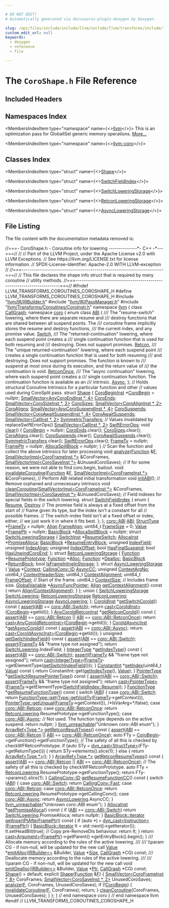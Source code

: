 ```yaml
---

# DO NOT EDIT!
# Automatically generated via docusaurus-plugin-doxygen by Doxygen.

slug: /api/files/include/include/llvm/include/llvm/transforms/include/llvm/transforms/coroutines/coroshape-h
custom_edit_url: null
keywords:
  - doxygen
  - reference
  - file

---
```





# The `CoroShape.h` File Reference

<DoxygenPage pluginConfig={pluginConfig}>



## Included Headers

<IncludesList>
<IncludesListItem
  filePath="llvm/IR/IRBuilder.h"
  permalink="/docs/api/files/include/include/llvm/include/llvm/ir/irbuilder-h"
  isLocal="true" />
<IncludesListItem
  filePath="llvm/IR/PassManager.h"
  permalink="/docs/api/files/include/include/llvm/include/llvm/ir/passmanager-h"
  isLocal="true" />
<IncludesListItem
  filePath="llvm/Transforms/Coroutines/CoroInstr.h"
  permalink="/docs/api/files/include/include/llvm/include/llvm/transforms/include/llvm/transforms/coroutines/coroinstr-h"
  isLocal="true" />
</IncludesList>

## Namespaces Index

<MembersIndex>

<MembersIndexItem
  type="namespace"
  name={<><a href="/docs/api/namespaces/llvm">llvm</a></>}>
This is an optimization pass for GlobalISel generic memory operations. <a href="/docs/api/namespaces/llvm/#details">More...</a>
</MembersIndexItem>

<MembersIndexItem
  type="namespace"
  name={<><a href="/docs/api/namespaces/llvm/coro">llvm::coro</a></>}>
</MembersIndexItem>

</MembersIndex>

## Classes Index

<MembersIndex>

<MembersIndexItem
  type="struct"
  name={<><a href="/docs/api/structs/llvm/coro/shape">Shape</a></>}>
</MembersIndexItem>

<MembersIndexItem
  type="struct"
  name={<><a href="/docs/api/structs/llvm/coro/shape/switchfieldindex">SwitchFieldIndex</a></>}>
</MembersIndexItem>

<MembersIndexItem
  type="struct"
  name={<><a href="/docs/api/structs/llvm/coro/shape/switchloweringstorage">SwitchLoweringStorage</a></>}>
</MembersIndexItem>

<MembersIndexItem
  type="struct"
  name={<><a href="/docs/api/structs/llvm/coro/shape/retconloweringstorage">RetconLoweringStorage</a></>}>
</MembersIndexItem>

<MembersIndexItem
  type="struct"
  name={<><a href="/docs/api/structs/llvm/coro/shape/asyncloweringstorage">AsyncLoweringStorage</a></>}>
</MembersIndexItem>

</MembersIndex>


## File Listing

The file content with the documentation metadata removed is:

<ProgramListing>

<Link id="l00001" /><CodeLine lineNumber="1"><span class="doxyHighlightComment">//===- CoroShape.h - Coroutine info for lowering --------------&#42;- C++ -&#42;---===//</span></CodeLine>
<Link id="l00002" /><CodeLine lineNumber="2"><span class="doxyHighlightComment">//</span></CodeLine>
<Link id="l00003" /><CodeLine lineNumber="3"><span class="doxyHighlightComment">// Part of the LLVM Project, under the Apache License v2.0 with LLVM Exceptions.</span></CodeLine>
<Link id="l00004" /><CodeLine lineNumber="4"><span class="doxyHighlightComment">// See https://llvm.org/LICENSE.txt for license information.</span></CodeLine>
<Link id="l00005" /><CodeLine lineNumber="5"><span class="doxyHighlightComment">// SPDX-License-Identifier: Apache-2.0 WITH LLVM-exception</span></CodeLine>
<Link id="l00006" /><CodeLine lineNumber="6"><span class="doxyHighlightComment">//</span></CodeLine>
<Link id="l00007" /><CodeLine lineNumber="7"><span class="doxyHighlightComment">//===----------------------------------------------------------------------===//</span></CodeLine>
<Link id="l00008" /><CodeLine lineNumber="8"><span class="doxyHighlightComment">// This file declares the shape info struct that is required by many coroutine</span></CodeLine>
<Link id="l00009" /><CodeLine lineNumber="9"><span class="doxyHighlightComment">// utility methods.</span></CodeLine>
<Link id="l00010" /><CodeLine lineNumber="10"><span class="doxyHighlightComment">//===----------------------------------------------------------------------===//</span></CodeLine>
<Link id="l00011" /><CodeLine lineNumber="11"></CodeLine>
<Link id="l00012" /><CodeLine lineNumber="12"><span class="doxyHighlightPreprocessor">#ifndef LLVM&#95;TRANSFORMS&#95;COROUTINES&#95;COROSHAPE&#95;H</span></CodeLine>
<Link id="l00013" /><CodeLine lineNumber="13"><span class="doxyHighlightPreprocessor">#define LLVM&#95;TRANSFORMS&#95;COROUTINES&#95;COROSHAPE&#95;H</span></CodeLine>
<Link id="l00014" /><CodeLine lineNumber="14"></CodeLine>
<Link id="l00015" /><CodeLine lineNumber="15"><span class="doxyHighlightPreprocessor">#include &quot;<a href="/docs/api/files/include/include/llvm/include/llvm/ir/irbuilder-h">llvm/IR/IRBuilder.h</a>&quot;</span></CodeLine>
<Link id="l00016" /><CodeLine lineNumber="16"><span class="doxyHighlightPreprocessor">#include &quot;<a href="/docs/api/files/include/include/llvm/include/llvm/ir/passmanager-h">llvm/IR/PassManager.h</a>&quot;</span></CodeLine>
<Link id="l00017" /><CodeLine lineNumber="17"><span class="doxyHighlightPreprocessor">#include &quot;<a href="/docs/api/files/include/include/llvm/include/llvm/transforms/include/llvm/transforms/coroutines/coroinstr-h">llvm/Transforms/Coroutines/CoroInstr.h</a>&quot;</span></CodeLine>
<Link id="l00018" /><CodeLine lineNumber="18"></CodeLine>
<Link id="l00019" /><CodeLine lineNumber="19"><span class="doxyHighlightKeyword">namespace </span><span class="doxyHighlight"><a href="/docs/api/namespaces/llvm">llvm</a> &#123;</span></CodeLine>
<Link id="l00020" /><CodeLine lineNumber="20"></CodeLine>
<Link id="l00021" /><CodeLine lineNumber="21"><span class="doxyHighlightKeyword">class </span><span class="doxyHighlight"><a href="/docs/api/classes/llvm/callgraph">CallGraph</a>;</span></CodeLine>
<Link id="l00022" /><CodeLine lineNumber="22"></CodeLine>
<Link id="l00023" /><CodeLine lineNumber="23"><span class="doxyHighlightKeyword">namespace </span><span class="doxyHighlight"><a href="/docs/api/namespaces/llvm/coro">coro</a> &#123;</span></CodeLine>
<Link id="l00024" /><CodeLine lineNumber="24"></CodeLine>
<Link id="l00025" /><CodeLine lineNumber="25" lineLink="/docs/api/namespaces/llvm/coro/#a36a5e731a6e92a83c26e5fee63d12380"><span class="doxyHighlightKeyword">enum class</span><span class="doxyHighlight"> <a href="/docs/api/namespaces/llvm/coro/#a36a5e731a6e92a83c26e5fee63d12380">ABI</a> &#123;</span></CodeLine>
<Link id="l00026" /><CodeLine lineNumber="26"><span class="doxyHighlightComment">  /// The &quot;resume-switch&quot; lowering, where there are separate resume and</span></CodeLine>
<Link id="l00027" /><CodeLine lineNumber="27"><span class="doxyHighlightComment">  /// destroy functions that are shared between all suspend points.  The</span></CodeLine>
<Link id="l00028" /><CodeLine lineNumber="28"><span class="doxyHighlightComment">  /// coroutine frame implicitly stores the resume and destroy functions,</span></CodeLine>
<Link id="l00029" /><CodeLine lineNumber="29"><span class="doxyHighlightComment">  /// the current index, and any promise value.</span></CodeLine>
<Link id="l00030" /><CodeLine lineNumber="30" lineLink="/docs/api/namespaces/llvm/coro/#a36a5e731a6e92a83c26e5fee63d12380abbc155fb2b111bf61c4f5ff892915e6b"><span class="doxyHighlight">  <a href="/docs/api/namespaces/llvm/coro/#a36a5e731a6e92a83c26e5fee63d12380abbc155fb2b111bf61c4f5ff892915e6b">Switch</a>,</span></CodeLine>
<Link id="l00031" /><CodeLine lineNumber="31"></CodeLine>
<Link id="l00032" /><CodeLine lineNumber="32"><span class="doxyHighlightComment">  /// The &quot;returned-continuation&quot; lowering, where each suspend point creates a</span></CodeLine>
<Link id="l00033" /><CodeLine lineNumber="33"><span class="doxyHighlightComment">  /// single continuation function that is used for both resuming and</span></CodeLine>
<Link id="l00034" /><CodeLine lineNumber="34"><span class="doxyHighlightComment">  /// destroying.  Does not support promises.</span></CodeLine>
<Link id="l00035" /><CodeLine lineNumber="35" lineLink="/docs/api/namespaces/llvm/coro/#a36a5e731a6e92a83c26e5fee63d12380aad9d7f07127e321d1358b695c8720166"><span class="doxyHighlight">  <a href="/docs/api/namespaces/llvm/coro/#a36a5e731a6e92a83c26e5fee63d12380aad9d7f07127e321d1358b695c8720166">Retcon</a>,</span></CodeLine>
<Link id="l00036" /><CodeLine lineNumber="36"></CodeLine>
<Link id="l00037" /><CodeLine lineNumber="37"><span class="doxyHighlightComment">  /// The &quot;unique returned-continuation&quot; lowering, where each suspend point</span></CodeLine>
<Link id="l00038" /><CodeLine lineNumber="38"><span class="doxyHighlightComment">  /// creates a single continuation function that is used for both resuming</span></CodeLine>
<Link id="l00039" /><CodeLine lineNumber="39"><span class="doxyHighlightComment">  /// and destroying.  Does not support promises.  The function is known to</span></CodeLine>
<Link id="l00040" /><CodeLine lineNumber="40"><span class="doxyHighlightComment">  /// suspend at most once during its execution, and the return value of</span></CodeLine>
<Link id="l00041" /><CodeLine lineNumber="41"><span class="doxyHighlightComment">  /// the continuation is void.</span></CodeLine>
<Link id="l00042" /><CodeLine lineNumber="42" lineLink="/docs/api/namespaces/llvm/coro/#a36a5e731a6e92a83c26e5fee63d12380a6ec6c15fe79ec2274d2c3e79ae4bcc41"><span class="doxyHighlight">  <a href="/docs/api/namespaces/llvm/coro/#a36a5e731a6e92a83c26e5fee63d12380a6ec6c15fe79ec2274d2c3e79ae4bcc41">RetconOnce</a>,</span></CodeLine>
<Link id="l00043" /><CodeLine lineNumber="43"></CodeLine>
<Link id="l00044" /><CodeLine lineNumber="44"><span class="doxyHighlightComment">  /// The &quot;async continuation&quot; lowering, where each suspend point creates a</span></CodeLine>
<Link id="l00045" /><CodeLine lineNumber="45"><span class="doxyHighlightComment">  /// single continuation function. The continuation function is available as an</span></CodeLine>
<Link id="l00046" /><CodeLine lineNumber="46"><span class="doxyHighlightComment">  /// intrinsic.</span></CodeLine>
<Link id="l00047" /><CodeLine lineNumber="47" lineLink="/docs/api/namespaces/llvm/coro/#a36a5e731a6e92a83c26e5fee63d12380a24aa4117da86c41684ad25742832dfa6"><span class="doxyHighlight">  <a href="/docs/api/namespaces/llvm/coro/#a36a5e731a6e92a83c26e5fee63d12380a24aa4117da86c41684ad25742832dfa6">Async</a>,</span></CodeLine>
<Link id="l00048" /><CodeLine lineNumber="48"><span class="doxyHighlight">&#125;;</span></CodeLine>
<Link id="l00049" /><CodeLine lineNumber="49"></CodeLine>
<Link id="l00050" /><CodeLine lineNumber="50"><span class="doxyHighlightComment">// Holds structural Coroutine Intrinsics for a particular function and other</span></CodeLine>
<Link id="l00051" /><CodeLine lineNumber="51"><span class="doxyHighlightComment">// values used during CoroSplit pass.</span></CodeLine>
<Link id="l00052" /><CodeLine lineNumber="52" lineLink="/docs/api/structs/llvm/coro/shape"><span class="doxyHighlightKeyword">struct </span><span class="doxyHighlight"><a href="/docs/api/structs/llvm/coro/shape/#a36882e56b196a358b82accb17fbaf3ee">Shape</a> &#123;</span></CodeLine>
<Link id="l00053" /><CodeLine lineNumber="53" lineLink="/docs/api/structs/llvm/coro/shape/#abfb56acef5d60fefb2edc417f0bfbda0"><span class="doxyHighlight">  <a href="/docs/api/classes/llvm/corobegininst">CoroBeginInst</a> &#42;<a href="/docs/api/structs/llvm/coro/shape/#abfb56acef5d60fefb2edc417f0bfbda0">CoroBegin</a> = </span><span class="doxyHighlightKeyword">nullptr</span><span class="doxyHighlight">;</span></CodeLine>
<Link id="l00054" /><CodeLine lineNumber="54" lineLink="/docs/api/structs/llvm/coro/shape/#adc470e92d3cd5fb8d54d7b9179841463"><span class="doxyHighlight">  <a href="/docs/api/classes/llvm/smallvector">SmallVector&lt;AnyCoroEndInst &#42;, 4&gt;</a> <a href="/docs/api/structs/llvm/coro/shape/#adc470e92d3cd5fb8d54d7b9179841463">CoroEnds</a>;</span></CodeLine>
<Link id="l00055" /><CodeLine lineNumber="55" lineLink="/docs/api/structs/llvm/coro/shape/#a48b7ab2f26b9e2bc67de02229a1cdd1f"><span class="doxyHighlight">  <a href="/docs/api/classes/llvm/smallvector">SmallVector&lt;CoroSizeInst &#42;, 2&gt;</a> <a href="/docs/api/structs/llvm/coro/shape/#a48b7ab2f26b9e2bc67de02229a1cdd1f">CoroSizes</a>;</span></CodeLine>
<Link id="l00056" /><CodeLine lineNumber="56" lineLink="/docs/api/structs/llvm/coro/shape/#ad49b292032d2eebe5e027ab2d4445e6d"><span class="doxyHighlight">  <a href="/docs/api/classes/llvm/smallvector">SmallVector&lt;CoroAlignInst &#42;, 2&gt;</a> <a href="/docs/api/structs/llvm/coro/shape/#ad49b292032d2eebe5e027ab2d4445e6d">CoroAligns</a>;</span></CodeLine>
<Link id="l00057" /><CodeLine lineNumber="57" lineLink="/docs/api/structs/llvm/coro/shape/#a5fd0aa934908c837c6d78097a2fd667b"><span class="doxyHighlight">  <a href="/docs/api/classes/llvm/smallvector">SmallVector&lt;AnyCoroSuspendInst &#42;, 4&gt;</a> <a href="/docs/api/structs/llvm/coro/shape/#a5fd0aa934908c837c6d78097a2fd667b">CoroSuspends</a>;</span></CodeLine>
<Link id="l00058" /><CodeLine lineNumber="58" lineLink="/docs/api/structs/llvm/coro/shape/#a0b14d3f96facecc355aaac306b6279ae"><span class="doxyHighlight">  <a href="/docs/api/classes/llvm/smallvector">SmallVector&lt;CoroAwaitSuspendInst &#42;, 4&gt;</a> <a href="/docs/api/structs/llvm/coro/shape/#a0b14d3f96facecc355aaac306b6279ae">CoroAwaitSuspends</a>;</span></CodeLine>
<Link id="l00059" /><CodeLine lineNumber="59" lineLink="/docs/api/structs/llvm/coro/shape/#a06f9098a6725a57dcb2b25cdc9fd3398"><span class="doxyHighlight">  <a href="/docs/api/classes/llvm/smallvector">SmallVector&lt;CallInst &#42;, 2&gt;</a> <a href="/docs/api/structs/llvm/coro/shape/#a06f9098a6725a57dcb2b25cdc9fd3398">SymmetricTransfers</a>;</span></CodeLine>
<Link id="l00060" /><CodeLine lineNumber="60"></CodeLine>
<Link id="l00061" /><CodeLine lineNumber="61"><span class="doxyHighlight">  </span><span class="doxyHighlightComment">// Values invalidated by replaceSwiftErrorOps()</span></CodeLine>
<Link id="l00062" /><CodeLine lineNumber="62" lineLink="/docs/api/structs/llvm/coro/shape/#ae290085a52a8df4810b4e7f48dbe1ac5"><span class="doxyHighlight">  <a href="/docs/api/classes/llvm/smallvector">SmallVector&lt;CallInst &#42;, 2&gt;</a> <a href="/docs/api/structs/llvm/coro/shape/#ae290085a52a8df4810b4e7f48dbe1ac5">SwiftErrorOps</a>;</span></CodeLine>
<Link id="l00063" /><CodeLine lineNumber="63"></CodeLine>
<Link id="l00064" /><CodeLine lineNumber="64" lineLink="/docs/api/structs/llvm/coro/shape/#ab4ca8a1156a9b26ecee8c95d328d5739"><span class="doxyHighlight">  </span><span class="doxyHighlightKeywordType">void</span><span class="doxyHighlight"> <a href="/docs/api/structs/llvm/coro/shape/#ab4ca8a1156a9b26ecee8c95d328d5739">clear</a>() &#123;</span></CodeLine>
<Link id="l00065" /><CodeLine lineNumber="65"><span class="doxyHighlight">    <a href="/docs/api/structs/llvm/coro/shape/#abfb56acef5d60fefb2edc417f0bfbda0">CoroBegin</a> = </span><span class="doxyHighlightKeyword">nullptr</span><span class="doxyHighlight">;</span></CodeLine>
<Link id="l00066" /><CodeLine lineNumber="66"><span class="doxyHighlight">    <a href="/docs/api/structs/llvm/coro/shape/#adc470e92d3cd5fb8d54d7b9179841463">CoroEnds</a>.clear();</span></CodeLine>
<Link id="l00067" /><CodeLine lineNumber="67"><span class="doxyHighlight">    <a href="/docs/api/structs/llvm/coro/shape/#a48b7ab2f26b9e2bc67de02229a1cdd1f">CoroSizes</a>.clear();</span></CodeLine>
<Link id="l00068" /><CodeLine lineNumber="68"><span class="doxyHighlight">    <a href="/docs/api/structs/llvm/coro/shape/#ad49b292032d2eebe5e027ab2d4445e6d">CoroAligns</a>.clear();</span></CodeLine>
<Link id="l00069" /><CodeLine lineNumber="69"><span class="doxyHighlight">    <a href="/docs/api/structs/llvm/coro/shape/#a5fd0aa934908c837c6d78097a2fd667b">CoroSuspends</a>.clear();</span></CodeLine>
<Link id="l00070" /><CodeLine lineNumber="70"><span class="doxyHighlight">    <a href="/docs/api/structs/llvm/coro/shape/#a0b14d3f96facecc355aaac306b6279ae">CoroAwaitSuspends</a>.clear();</span></CodeLine>
<Link id="l00071" /><CodeLine lineNumber="71"><span class="doxyHighlight">    <a href="/docs/api/structs/llvm/coro/shape/#a06f9098a6725a57dcb2b25cdc9fd3398">SymmetricTransfers</a>.clear();</span></CodeLine>
<Link id="l00072" /><CodeLine lineNumber="72"></CodeLine>
<Link id="l00073" /><CodeLine lineNumber="73"><span class="doxyHighlight">    <a href="/docs/api/structs/llvm/coro/shape/#ae290085a52a8df4810b4e7f48dbe1ac5">SwiftErrorOps</a>.clear();</span></CodeLine>
<Link id="l00074" /><CodeLine lineNumber="74"></CodeLine>
<Link id="l00075" /><CodeLine lineNumber="75"><span class="doxyHighlight">    <a href="/docs/api/structs/llvm/coro/shape/#a24c5fed9b14aed8a3b4f3828472fbab5">FrameTy</a> = </span><span class="doxyHighlightKeyword">nullptr</span><span class="doxyHighlight">;</span></CodeLine>
<Link id="l00076" /><CodeLine lineNumber="76"><span class="doxyHighlight">    <a href="/docs/api/structs/llvm/coro/shape/#a5eac2988672b484645dcbcd706430967">FramePtr</a> = </span><span class="doxyHighlightKeyword">nullptr</span><span class="doxyHighlight">;</span></CodeLine>
<Link id="l00077" /><CodeLine lineNumber="77"><span class="doxyHighlight">    <a href="/docs/api/structs/llvm/coro/shape/#ae3a9a76ce45cff6c0385091993bccdcc">AllocaSpillBlock</a> = </span><span class="doxyHighlightKeyword">nullptr</span><span class="doxyHighlight">;</span></CodeLine>
<Link id="l00078" /><CodeLine lineNumber="78"><span class="doxyHighlight">  &#125;</span></CodeLine>
<Link id="l00079" /><CodeLine lineNumber="79"></CodeLine>
<Link id="l00080" /><CodeLine lineNumber="80"><span class="doxyHighlight">  </span><span class="doxyHighlightComment">// Scan the function and collect the above intrinsics for later processing</span></CodeLine>
<Link id="l00081" /><CodeLine lineNumber="81"><span class="doxyHighlight">  </span><span class="doxyHighlightKeywordType">void</span><span class="doxyHighlight"> <a href="/docs/api/structs/llvm/coro/shape/#afe664f8e39ffc3ae37c49342e39d7423">analyze</a>(<a href="/docs/api/classes/llvm/function">Function</a> &amp;<a href="/docs/api/files/lib/lib/support/md5-cpp/#a96d73bbd7af15cb1fc38c3f4a3bd82e9">F</a>, <a href="/docs/api/classes/llvm/smallvectorimpl">SmallVectorImpl&lt;CoroFrameInst &#42;&gt;</a> &amp;CoroFrames,</span></CodeLine>
<Link id="l00082" /><CodeLine lineNumber="82"><span class="doxyHighlight">               <a href="/docs/api/classes/llvm/smallvectorimpl">SmallVectorImpl&lt;CoroSaveInst &#42;&gt;</a> &amp;UnusedCoroSaves);</span></CodeLine>
<Link id="l00083" /><CodeLine lineNumber="83"><span class="doxyHighlight">  </span><span class="doxyHighlightComment">// If for some reason, we were not able to find coro.begin, bailout.</span></CodeLine>
<Link id="l00084" /><CodeLine lineNumber="84"><span class="doxyHighlight">  </span><span class="doxyHighlightKeywordType">void</span><span class="doxyHighlight"> <a href="/docs/api/structs/llvm/coro/shape/#ae365293b0e4b5cb45b3af280d14b26f1">invalidateCoroutine</a>(<a href="/docs/api/classes/llvm/function">Function</a> &amp;<a href="/docs/api/files/lib/lib/support/md5-cpp/#a96d73bbd7af15cb1fc38c3f4a3bd82e9">F</a>,</span></CodeLine>
<Link id="l00085" /><CodeLine lineNumber="85"><span class="doxyHighlight">                           <a href="/docs/api/classes/llvm/smallvectorimpl">SmallVectorImpl&lt;CoroFrameInst &#42;&gt;</a> &amp;CoroFrames);</span></CodeLine>
<Link id="l00086" /><CodeLine lineNumber="86"><span class="doxyHighlight">  </span><span class="doxyHighlightComment">// Perform ABI related initial transformation</span></CodeLine>
<Link id="l00087" /><CodeLine lineNumber="87" lineLink="/docs/api/structs/llvm/coro/shape/#ae9da150551f59d19a75ade67b39cb1d8"><span class="doxyHighlight">  </span><span class="doxyHighlightKeywordType">void</span><span class="doxyHighlight"> <a href="/docs/api/structs/llvm/coro/shape/#ae9da150551f59d19a75ade67b39cb1d8">initABI</a>();</span></CodeLine>
<Link id="l00088" /><CodeLine lineNumber="88"><span class="doxyHighlight">  </span><span class="doxyHighlightComment">// Remove orphaned and unnecessary intrinsics</span></CodeLine>
<Link id="l00089" /><CodeLine lineNumber="89"><span class="doxyHighlight">  </span><span class="doxyHighlightKeywordType">void</span><span class="doxyHighlight"> <a href="/docs/api/structs/llvm/coro/shape/#a917fb3f24e47a8df6464b9d288310332">cleanCoroutine</a>(<a href="/docs/api/classes/llvm/smallvectorimpl">SmallVectorImpl&lt;CoroFrameInst &#42;&gt;</a> &amp;CoroFrames,</span></CodeLine>
<Link id="l00090" /><CodeLine lineNumber="90"><span class="doxyHighlight">                      <a href="/docs/api/classes/llvm/smallvectorimpl">SmallVectorImpl&lt;CoroSaveInst &#42;&gt;</a> &amp;UnusedCoroSaves);</span></CodeLine>
<Link id="l00091" /><CodeLine lineNumber="91"></CodeLine>
<Link id="l00092" /><CodeLine lineNumber="92"><span class="doxyHighlight">  </span><span class="doxyHighlightComment">// Field indexes for special fields in the switch lowering.</span></CodeLine>
<Link id="l00093" /><CodeLine lineNumber="93" lineLink="/docs/api/structs/llvm/coro/shape/switchfieldindex"><span class="doxyHighlight">  </span><span class="doxyHighlightKeyword">struct </span><span class="doxyHighlight"><a href="/docs/api/structs/llvm/coro/shape/switchfieldindex">SwitchFieldIndex</a> &#123;</span></CodeLine>
<Link id="l00094" /><CodeLine lineNumber="94"><span class="doxyHighlight">    </span><span class="doxyHighlightKeyword">enum</span><span class="doxyHighlight"> &#123;</span></CodeLine>
<Link id="l00095" /><CodeLine lineNumber="95" lineLink="/docs/api/structs/llvm/coro/shape/switchfieldindex/#aef925686aca6c6970964fea2c25bf242a012dd1dc85c718e8159980fa4273d9e6"><span class="doxyHighlight">      <a href="/docs/api/structs/llvm/coro/shape/switchfieldindex/#aef925686aca6c6970964fea2c25bf242a012dd1dc85c718e8159980fa4273d9e6">Resume</a>,</span></CodeLine>
<Link id="l00096" /><CodeLine lineNumber="96" lineLink="/docs/api/structs/llvm/coro/shape/switchfieldindex/#aef925686aca6c6970964fea2c25bf242a0416e9f2fbff942bd66bfa6d7e759d47"><span class="doxyHighlight">      <a href="/docs/api/structs/llvm/coro/shape/switchfieldindex/#aef925686aca6c6970964fea2c25bf242a0416e9f2fbff942bd66bfa6d7e759d47">Destroy</a></span></CodeLine>
<Link id="l00097" /><CodeLine lineNumber="97"></CodeLine>
<Link id="l00098" /><CodeLine lineNumber="98"><span class="doxyHighlight">      </span><span class="doxyHighlightComment">// The promise field is always at a fixed offset from the start of</span></CodeLine>
<Link id="l00099" /><CodeLine lineNumber="99"><span class="doxyHighlight">      </span><span class="doxyHighlightComment">// frame given its type, but the index isn&#39;t a constant for all</span></CodeLine>
<Link id="l00100" /><CodeLine lineNumber="100"><span class="doxyHighlight">      </span><span class="doxyHighlightComment">// possible frames.</span></CodeLine>
<Link id="l00101" /><CodeLine lineNumber="101"></CodeLine>
<Link id="l00102" /><CodeLine lineNumber="102"><span class="doxyHighlight">      </span><span class="doxyHighlightComment">// The switch-index field isn&#39;t at a fixed offset or index, either;</span></CodeLine>
<Link id="l00103" /><CodeLine lineNumber="103"><span class="doxyHighlight">      </span><span class="doxyHighlightComment">// we just work it in where it fits best.</span></CodeLine>
<Link id="l00104" /><CodeLine lineNumber="104"><span class="doxyHighlight">    &#125;;</span></CodeLine>
<Link id="l00105" /><CodeLine lineNumber="105"><span class="doxyHighlight">  &#125;;</span></CodeLine>
<Link id="l00106" /><CodeLine lineNumber="106"></CodeLine>
<Link id="l00107" /><CodeLine lineNumber="107" lineLink="/docs/api/structs/llvm/coro/shape/#a4e554c60419835fc3c74b91b28ca31c8"><span class="doxyHighlight">  <a href="/docs/api/namespaces/llvm/coro/#a36a5e731a6e92a83c26e5fee63d12380">coro::ABI</a> <a href="/docs/api/structs/llvm/coro/shape/#a4e554c60419835fc3c74b91b28ca31c8">ABI</a>;</span></CodeLine>
<Link id="l00108" /><CodeLine lineNumber="108"></CodeLine>
<Link id="l00109" /><CodeLine lineNumber="109" lineLink="/docs/api/structs/llvm/coro/shape/#a24c5fed9b14aed8a3b4f3828472fbab5"><span class="doxyHighlight">  <a href="/docs/api/classes/llvm/structtype">StructType</a> &#42;<a href="/docs/api/structs/llvm/coro/shape/#a24c5fed9b14aed8a3b4f3828472fbab5">FrameTy</a> = </span><span class="doxyHighlightKeyword">nullptr</span><span class="doxyHighlight">;</span></CodeLine>
<Link id="l00110" /><CodeLine lineNumber="110" lineLink="/docs/api/structs/llvm/coro/shape/#a0a1a8e48ba1e5d845e979d5da8de597d"><span class="doxyHighlight">  <a href="/docs/api/structs/llvm/align">Align</a> <a href="/docs/api/structs/llvm/coro/shape/#a0a1a8e48ba1e5d845e979d5da8de597d">FrameAlign</a>;</span></CodeLine>
<Link id="l00111" /><CodeLine lineNumber="111" lineLink="/docs/api/structs/llvm/coro/shape/#a742806b2e667a87817ae171e1ec59826"><span class="doxyHighlight">  uint64&#95;t <a href="/docs/api/structs/llvm/coro/shape/#a742806b2e667a87817ae171e1ec59826">FrameSize</a> = 0;</span></CodeLine>
<Link id="l00112" /><CodeLine lineNumber="112" lineLink="/docs/api/structs/llvm/coro/shape/#a5eac2988672b484645dcbcd706430967"><span class="doxyHighlight">  <a href="/docs/api/classes/llvm/value">Value</a> &#42;<a href="/docs/api/structs/llvm/coro/shape/#a5eac2988672b484645dcbcd706430967">FramePtr</a> = </span><span class="doxyHighlightKeyword">nullptr</span><span class="doxyHighlight">;</span></CodeLine>
<Link id="l00113" /><CodeLine lineNumber="113" lineLink="/docs/api/structs/llvm/coro/shape/#ae3a9a76ce45cff6c0385091993bccdcc"><span class="doxyHighlight">  <a href="/docs/api/classes/llvm/basicblock">BasicBlock</a> &#42;<a href="/docs/api/structs/llvm/coro/shape/#ae3a9a76ce45cff6c0385091993bccdcc">AllocaSpillBlock</a> = </span><span class="doxyHighlightKeyword">nullptr</span><span class="doxyHighlight">;</span></CodeLine>
<Link id="l00114" /><CodeLine lineNumber="114"></CodeLine>
<Link id="l00115" /><CodeLine lineNumber="115" lineLink="/docs/api/structs/llvm/coro/shape/switchloweringstorage"><span class="doxyHighlight">  </span><span class="doxyHighlightKeyword">struct </span><span class="doxyHighlight"><a href="/docs/api/structs/llvm/coro/shape/switchloweringstorage">SwitchLoweringStorage</a> &#123;</span></CodeLine>
<Link id="l00116" /><CodeLine lineNumber="116" lineLink="/docs/api/structs/llvm/coro/shape/switchloweringstorage/#ab9ff52a8227ec3fe5547af29ed59622f"><span class="doxyHighlight">    <a href="/docs/api/classes/llvm/switchinst">SwitchInst</a> &#42;<a href="/docs/api/structs/llvm/coro/shape/switchloweringstorage/#ab9ff52a8227ec3fe5547af29ed59622f">ResumeSwitch</a>;</span></CodeLine>
<Link id="l00117" /><CodeLine lineNumber="117" lineLink="/docs/api/structs/llvm/coro/shape/switchloweringstorage/#a6af0b7b0e5d0e8f4b8b4f4199a885204"><span class="doxyHighlight">    <a href="/docs/api/classes/llvm/allocainst">AllocaInst</a> &#42;<a href="/docs/api/structs/llvm/coro/shape/switchloweringstorage/#a6af0b7b0e5d0e8f4b8b4f4199a885204">PromiseAlloca</a>;</span></CodeLine>
<Link id="l00118" /><CodeLine lineNumber="118" lineLink="/docs/api/structs/llvm/coro/shape/switchloweringstorage/#ae5f82081e3f2b39a7e795491bb5d7a6e"><span class="doxyHighlight">    <a href="/docs/api/classes/llvm/basicblock">BasicBlock</a> &#42;<a href="/docs/api/structs/llvm/coro/shape/switchloweringstorage/#ae5f82081e3f2b39a7e795491bb5d7a6e">ResumeEntryBlock</a>;</span></CodeLine>
<Link id="l00119" /><CodeLine lineNumber="119" lineLink="/docs/api/structs/llvm/coro/shape/switchloweringstorage/#a1640d3af02b4a49eaa3422920056bb6d"><span class="doxyHighlight">    </span><span class="doxyHighlightKeywordType">unsigned</span><span class="doxyHighlight"> <a href="/docs/api/structs/llvm/coro/shape/switchloweringstorage/#a1640d3af02b4a49eaa3422920056bb6d">IndexField</a>;</span></CodeLine>
<Link id="l00120" /><CodeLine lineNumber="120" lineLink="/docs/api/structs/llvm/coro/shape/switchloweringstorage/#a9d132e5f83821984ce6d37cb38a99c24"><span class="doxyHighlight">    </span><span class="doxyHighlightKeywordType">unsigned</span><span class="doxyHighlight"> <a href="/docs/api/structs/llvm/coro/shape/switchloweringstorage/#a9d132e5f83821984ce6d37cb38a99c24">IndexAlign</a>;</span></CodeLine>
<Link id="l00121" /><CodeLine lineNumber="121" lineLink="/docs/api/structs/llvm/coro/shape/switchloweringstorage/#a1d3459ac1d0c3c498b3a522fbdcb0e7b"><span class="doxyHighlight">    </span><span class="doxyHighlightKeywordType">unsigned</span><span class="doxyHighlight"> <a href="/docs/api/structs/llvm/coro/shape/switchloweringstorage/#a1d3459ac1d0c3c498b3a522fbdcb0e7b">IndexOffset</a>;</span></CodeLine>
<Link id="l00122" /><CodeLine lineNumber="122" lineLink="/docs/api/structs/llvm/coro/shape/switchloweringstorage/#a443e8b3df70f81937afd7c6bf52f9f84"><span class="doxyHighlight">    </span><span class="doxyHighlightKeywordType">bool</span><span class="doxyHighlight"> <a href="/docs/api/structs/llvm/coro/shape/switchloweringstorage/#a443e8b3df70f81937afd7c6bf52f9f84">HasFinalSuspend</a>;</span></CodeLine>
<Link id="l00123" /><CodeLine lineNumber="123" lineLink="/docs/api/structs/llvm/coro/shape/switchloweringstorage/#a4eae23cbbb20b1a985a27727e3901ee6"><span class="doxyHighlight">    </span><span class="doxyHighlightKeywordType">bool</span><span class="doxyHighlight"> <a href="/docs/api/structs/llvm/coro/shape/switchloweringstorage/#a4eae23cbbb20b1a985a27727e3901ee6">HasUnwindCoroEnd</a>;</span></CodeLine>
<Link id="l00124" /><CodeLine lineNumber="124"><span class="doxyHighlight">  &#125;;</span></CodeLine>
<Link id="l00125" /><CodeLine lineNumber="125"></CodeLine>
<Link id="l00126" /><CodeLine lineNumber="126" lineLink="/docs/api/structs/llvm/coro/shape/retconloweringstorage"><span class="doxyHighlight">  </span><span class="doxyHighlightKeyword">struct </span><span class="doxyHighlight"><a href="/docs/api/structs/llvm/coro/shape/retconloweringstorage">RetconLoweringStorage</a> &#123;</span></CodeLine>
<Link id="l00127" /><CodeLine lineNumber="127" lineLink="/docs/api/structs/llvm/coro/shape/retconloweringstorage/#ad216a4effb4c2371f7d42c8a6364b4d8"><span class="doxyHighlight">    <a href="/docs/api/classes/llvm/function">Function</a> &#42;<a href="/docs/api/structs/llvm/coro/shape/retconloweringstorage/#ad216a4effb4c2371f7d42c8a6364b4d8">ResumePrototype</a>;</span></CodeLine>
<Link id="l00128" /><CodeLine lineNumber="128" lineLink="/docs/api/structs/llvm/coro/shape/retconloweringstorage/#a50a6ecc2608b10de52a72d3f49cfd0bb"><span class="doxyHighlight">    <a href="/docs/api/classes/llvm/function">Function</a> &#42;<a href="/docs/api/structs/llvm/coro/shape/retconloweringstorage/#a50a6ecc2608b10de52a72d3f49cfd0bb">Alloc</a>;</span></CodeLine>
<Link id="l00129" /><CodeLine lineNumber="129" lineLink="/docs/api/structs/llvm/coro/shape/retconloweringstorage/#a845748859b690277bc51b1cfc337d6fb"><span class="doxyHighlight">    <a href="/docs/api/classes/llvm/function">Function</a> &#42;<a href="/docs/api/structs/llvm/coro/shape/retconloweringstorage/#a845748859b690277bc51b1cfc337d6fb">Dealloc</a>;</span></CodeLine>
<Link id="l00130" /><CodeLine lineNumber="130" lineLink="/docs/api/structs/llvm/coro/shape/retconloweringstorage/#a872685aee4d3b7567d0538ccaa326228"><span class="doxyHighlight">    <a href="/docs/api/classes/llvm/basicblock">BasicBlock</a> &#42;<a href="/docs/api/structs/llvm/coro/shape/retconloweringstorage/#a872685aee4d3b7567d0538ccaa326228">ReturnBlock</a>;</span></CodeLine>
<Link id="l00131" /><CodeLine lineNumber="131" lineLink="/docs/api/structs/llvm/coro/shape/retconloweringstorage/#a4df922b446b5bfca3248510df728539b"><span class="doxyHighlight">    </span><span class="doxyHighlightKeywordType">bool</span><span class="doxyHighlight"> <a href="/docs/api/structs/llvm/coro/shape/retconloweringstorage/#a4df922b446b5bfca3248510df728539b">IsFrameInlineInStorage</a>;</span></CodeLine>
<Link id="l00132" /><CodeLine lineNumber="132"><span class="doxyHighlight">  &#125;;</span></CodeLine>
<Link id="l00133" /><CodeLine lineNumber="133"></CodeLine>
<Link id="l00134" /><CodeLine lineNumber="134" lineLink="/docs/api/structs/llvm/coro/shape/asyncloweringstorage"><span class="doxyHighlight">  </span><span class="doxyHighlightKeyword">struct </span><span class="doxyHighlight"><a href="/docs/api/structs/llvm/coro/shape/asyncloweringstorage">AsyncLoweringStorage</a> &#123;</span></CodeLine>
<Link id="l00135" /><CodeLine lineNumber="135" lineLink="/docs/api/structs/llvm/coro/shape/asyncloweringstorage/#a858fd94def177fb6e55a82151621cce2"><span class="doxyHighlight">    <a href="/docs/api/classes/llvm/value">Value</a> &#42;<a href="/docs/api/structs/llvm/coro/shape/asyncloweringstorage/#a858fd94def177fb6e55a82151621cce2">Context</a>;</span></CodeLine>
<Link id="l00136" /><CodeLine lineNumber="136" lineLink="/docs/api/structs/llvm/coro/shape/asyncloweringstorage/#a53958a494736355311996cd2c3dfa1e9"><span class="doxyHighlight">    <a href="/docs/api/namespaces/llvm/callingconv/#abdf8cf606905c10634e831390981b0ed">CallingConv::ID</a> <a href="/docs/api/structs/llvm/coro/shape/asyncloweringstorage/#a53958a494736355311996cd2c3dfa1e9">AsyncCC</a>;</span></CodeLine>
<Link id="l00137" /><CodeLine lineNumber="137" lineLink="/docs/api/structs/llvm/coro/shape/asyncloweringstorage/#a43e94a1aa552ec71e053e38b32dfb98a"><span class="doxyHighlight">    </span><span class="doxyHighlightKeywordType">unsigned</span><span class="doxyHighlight"> <a href="/docs/api/structs/llvm/coro/shape/asyncloweringstorage/#a43e94a1aa552ec71e053e38b32dfb98a">ContextArgNo</a>;</span></CodeLine>
<Link id="l00138" /><CodeLine lineNumber="138" lineLink="/docs/api/structs/llvm/coro/shape/asyncloweringstorage/#a3bf2569bd6f6975476d99b67f036a0e7"><span class="doxyHighlight">    uint64&#95;t <a href="/docs/api/structs/llvm/coro/shape/asyncloweringstorage/#a3bf2569bd6f6975476d99b67f036a0e7">ContextHeaderSize</a>;</span></CodeLine>
<Link id="l00139" /><CodeLine lineNumber="139" lineLink="/docs/api/structs/llvm/coro/shape/asyncloweringstorage/#a5a9411d5804f6c9c9e93b81451d0deb2"><span class="doxyHighlight">    uint64&#95;t <a href="/docs/api/structs/llvm/coro/shape/asyncloweringstorage/#a5a9411d5804f6c9c9e93b81451d0deb2">ContextAlignment</a>;</span></CodeLine>
<Link id="l00140" /><CodeLine lineNumber="140" lineLink="/docs/api/structs/llvm/coro/shape/asyncloweringstorage/#a257b93881a8ca56ed33f4326672b738d"><span class="doxyHighlight">    uint64&#95;t <a href="/docs/api/structs/llvm/coro/shape/asyncloweringstorage/#a257b93881a8ca56ed33f4326672b738d">FrameOffset</a>; </span><span class="doxyHighlightComment">// Start of the frame.</span></CodeLine>
<Link id="l00141" /><CodeLine lineNumber="141" lineLink="/docs/api/structs/llvm/coro/shape/asyncloweringstorage/#a6b353e50aa2fb0fadf3c46ad81a28e00"><span class="doxyHighlight">    uint64&#95;t <a href="/docs/api/structs/llvm/coro/shape/asyncloweringstorage/#a6b353e50aa2fb0fadf3c46ad81a28e00">ContextSize</a>; </span><span class="doxyHighlightComment">// Includes frame size.</span></CodeLine>
<Link id="l00142" /><CodeLine lineNumber="142" lineLink="/docs/api/structs/llvm/coro/shape/asyncloweringstorage/#a025046ebc1affc226aa470223f73794c"><span class="doxyHighlight">    <a href="/docs/api/classes/llvm/globalvariable">GlobalVariable</a> &#42;<a href="/docs/api/structs/llvm/coro/shape/asyncloweringstorage/#a025046ebc1affc226aa470223f73794c">AsyncFuncPointer</a>;</span></CodeLine>
<Link id="l00143" /><CodeLine lineNumber="143"></CodeLine>
<Link id="l00144" /><CodeLine lineNumber="144" lineLink="/docs/api/structs/llvm/coro/shape/asyncloweringstorage/#a12d93f5ae63381caf2a4ef0fdba3a668"><span class="doxyHighlight">    <a href="/docs/api/structs/llvm/align">Align</a> <a href="/docs/api/structs/llvm/coro/shape/asyncloweringstorage/#a12d93f5ae63381caf2a4ef0fdba3a668">getContextAlignment</a>()</span><span class="doxyHighlightKeyword"> const </span><span class="doxyHighlight">&#123; </span><span class="doxyHighlightKeywordFlow">return</span><span class="doxyHighlight"> <a href="/docs/api/structs/llvm/align">Align</a>(<a href="/docs/api/structs/llvm/coro/shape/asyncloweringstorage/#a5a9411d5804f6c9c9e93b81451d0deb2">ContextAlignment</a>); &#125;</span></CodeLine>
<Link id="l00145" /><CodeLine lineNumber="145"><span class="doxyHighlight">  &#125;;</span></CodeLine>
<Link id="l00146" /><CodeLine lineNumber="146"></CodeLine>
<Link id="l00147" /><CodeLine lineNumber="147"><span class="doxyHighlight">  </span><span class="doxyHighlightKeyword">union </span><span class="doxyHighlight">&#123;</span></CodeLine>
<Link id="l00148" /><CodeLine lineNumber="148" lineLink="/docs/api/structs/llvm/coro/shape/#abe8f7906a8618f90e2a75109a778054a"><span class="doxyHighlight">    <a href="/docs/api/structs/llvm/coro/shape/switchloweringstorage">SwitchLoweringStorage</a> <a href="/docs/api/structs/llvm/coro/shape/#abe8f7906a8618f90e2a75109a778054a">SwitchLowering</a>;</span></CodeLine>
<Link id="l00149" /><CodeLine lineNumber="149" lineLink="/docs/api/structs/llvm/coro/shape/#ace1508259ecd37ceaafb9162d3768fff"><span class="doxyHighlight">    <a href="/docs/api/structs/llvm/coro/shape/retconloweringstorage">RetconLoweringStorage</a> <a href="/docs/api/structs/llvm/coro/shape/#ace1508259ecd37ceaafb9162d3768fff">RetconLowering</a>;</span></CodeLine>
<Link id="l00150" /><CodeLine lineNumber="150" lineLink="/docs/api/structs/llvm/coro/shape/#a0cca043bc17f6f673acb6324db527dae"><span class="doxyHighlight">    <a href="/docs/api/structs/llvm/coro/shape/asyncloweringstorage">AsyncLoweringStorage</a> <a href="/docs/api/structs/llvm/coro/shape/#a0cca043bc17f6f673acb6324db527dae">AsyncLowering</a>;</span></CodeLine>
<Link id="l00151" /><CodeLine lineNumber="151"><span class="doxyHighlight">  &#125;;</span></CodeLine>
<Link id="l00152" /><CodeLine lineNumber="152"></CodeLine>
<Link id="l00153" /><CodeLine lineNumber="153" lineLink="/docs/api/structs/llvm/coro/shape/#a3660324b8035c8b52afd23e54623ddf8"><span class="doxyHighlight">  <a href="/docs/api/classes/llvm/coroidinst">CoroIdInst</a> &#42;<a href="/docs/api/structs/llvm/coro/shape/#a3660324b8035c8b52afd23e54623ddf8">getSwitchCoroId</a>()</span><span class="doxyHighlightKeyword"> const </span><span class="doxyHighlight">&#123;</span></CodeLine>
<Link id="l00154" /><CodeLine lineNumber="154"><span class="doxyHighlight">    <a href="/docs/api/files/lib/lib/target/lib/target/amdgpu/silowercontrolflow-cpp/#a4868c5d81c5ccc98c47aeab6244346a0">assert</a>(<a href="/docs/api/structs/llvm/coro/shape/#a4e554c60419835fc3c74b91b28ca31c8">ABI</a> == <a href="/docs/api/namespaces/llvm/coro/#a36a5e731a6e92a83c26e5fee63d12380abbc155fb2b111bf61c4f5ff892915e6b">coro::ABI::Switch</a>);</span></CodeLine>
<Link id="l00155" /><CodeLine lineNumber="155"><span class="doxyHighlight">    </span><span class="doxyHighlightKeywordFlow">return</span><span class="doxyHighlight"> <a href="/docs/api/namespaces/llvm/#ac4fc845f5ed92de63cd4474f128f5fc5">cast&lt;CoroIdInst&gt;</a>(<a href="/docs/api/structs/llvm/coro/shape/#abfb56acef5d60fefb2edc417f0bfbda0">CoroBegin</a>-&gt;getId());</span></CodeLine>
<Link id="l00156" /><CodeLine lineNumber="156"><span class="doxyHighlight">  &#125;</span></CodeLine>
<Link id="l00157" /><CodeLine lineNumber="157"></CodeLine>
<Link id="l00158" /><CodeLine lineNumber="158" lineLink="/docs/api/structs/llvm/coro/shape/#a2acb69a078f9bb3184aa59c6d4966861"><span class="doxyHighlight">  <a href="/docs/api/classes/llvm/anycoroidretconinst">AnyCoroIdRetconInst</a> &#42;<a href="/docs/api/structs/llvm/coro/shape/#a2acb69a078f9bb3184aa59c6d4966861">getRetconCoroId</a>()</span><span class="doxyHighlightKeyword"> const </span><span class="doxyHighlight">&#123;</span></CodeLine>
<Link id="l00159" /><CodeLine lineNumber="159"><span class="doxyHighlight">    <a href="/docs/api/files/lib/lib/target/lib/target/amdgpu/silowercontrolflow-cpp/#a4868c5d81c5ccc98c47aeab6244346a0">assert</a>(<a href="/docs/api/structs/llvm/coro/shape/#a4e554c60419835fc3c74b91b28ca31c8">ABI</a> == <a href="/docs/api/namespaces/llvm/coro/#a36a5e731a6e92a83c26e5fee63d12380aad9d7f07127e321d1358b695c8720166">coro::ABI::Retcon</a> || <a href="/docs/api/structs/llvm/coro/shape/#a4e554c60419835fc3c74b91b28ca31c8">ABI</a> == <a href="/docs/api/namespaces/llvm/coro/#a36a5e731a6e92a83c26e5fee63d12380a6ec6c15fe79ec2274d2c3e79ae4bcc41">coro::ABI::RetconOnce</a>);</span></CodeLine>
<Link id="l00160" /><CodeLine lineNumber="160"><span class="doxyHighlight">    </span><span class="doxyHighlightKeywordFlow">return</span><span class="doxyHighlight"> <a href="/docs/api/namespaces/llvm/#ac4fc845f5ed92de63cd4474f128f5fc5">cast&lt;AnyCoroIdRetconInst&gt;</a>(<a href="/docs/api/structs/llvm/coro/shape/#abfb56acef5d60fefb2edc417f0bfbda0">CoroBegin</a>-&gt;getId());</span></CodeLine>
<Link id="l00161" /><CodeLine lineNumber="161"><span class="doxyHighlight">  &#125;</span></CodeLine>
<Link id="l00162" /><CodeLine lineNumber="162"></CodeLine>
<Link id="l00163" /><CodeLine lineNumber="163" lineLink="/docs/api/structs/llvm/coro/shape/#ad7ceee8402cf34043300744bd266d69b"><span class="doxyHighlight">  <a href="/docs/api/classes/llvm/coroidasyncinst">CoroIdAsyncInst</a> &#42;<a href="/docs/api/structs/llvm/coro/shape/#ad7ceee8402cf34043300744bd266d69b">getAsyncCoroId</a>()</span><span class="doxyHighlightKeyword"> const </span><span class="doxyHighlight">&#123;</span></CodeLine>
<Link id="l00164" /><CodeLine lineNumber="164"><span class="doxyHighlight">    <a href="/docs/api/files/lib/lib/target/lib/target/amdgpu/silowercontrolflow-cpp/#a4868c5d81c5ccc98c47aeab6244346a0">assert</a>(<a href="/docs/api/structs/llvm/coro/shape/#a4e554c60419835fc3c74b91b28ca31c8">ABI</a> == <a href="/docs/api/namespaces/llvm/coro/#a36a5e731a6e92a83c26e5fee63d12380a24aa4117da86c41684ad25742832dfa6">coro::ABI::Async</a>);</span></CodeLine>
<Link id="l00165" /><CodeLine lineNumber="165"><span class="doxyHighlight">    </span><span class="doxyHighlightKeywordFlow">return</span><span class="doxyHighlight"> <a href="/docs/api/namespaces/llvm/#ac4fc845f5ed92de63cd4474f128f5fc5">cast&lt;CoroIdAsyncInst&gt;</a>(<a href="/docs/api/structs/llvm/coro/shape/#abfb56acef5d60fefb2edc417f0bfbda0">CoroBegin</a>-&gt;getId());</span></CodeLine>
<Link id="l00166" /><CodeLine lineNumber="166"><span class="doxyHighlight">  &#125;</span></CodeLine>
<Link id="l00167" /><CodeLine lineNumber="167"></CodeLine>
<Link id="l00168" /><CodeLine lineNumber="168" lineLink="/docs/api/structs/llvm/coro/shape/#aedc5db661c24859142b1b7a67dc05ba7"><span class="doxyHighlight">  </span><span class="doxyHighlightKeywordType">unsigned</span><span class="doxyHighlight"> <a href="/docs/api/structs/llvm/coro/shape/#aedc5db661c24859142b1b7a67dc05ba7">getSwitchIndexField</a>()</span><span class="doxyHighlightKeyword"> const </span><span class="doxyHighlight">&#123;</span></CodeLine>
<Link id="l00169" /><CodeLine lineNumber="169"><span class="doxyHighlight">    <a href="/docs/api/files/lib/lib/target/lib/target/amdgpu/silowercontrolflow-cpp/#a4868c5d81c5ccc98c47aeab6244346a0">assert</a>(<a href="/docs/api/structs/llvm/coro/shape/#a4e554c60419835fc3c74b91b28ca31c8">ABI</a> == <a href="/docs/api/namespaces/llvm/coro/#a36a5e731a6e92a83c26e5fee63d12380abbc155fb2b111bf61c4f5ff892915e6b">coro::ABI::Switch</a>);</span></CodeLine>
<Link id="l00170" /><CodeLine lineNumber="170"><span class="doxyHighlight">    <a href="/docs/api/files/lib/lib/target/lib/target/amdgpu/silowercontrolflow-cpp/#a4868c5d81c5ccc98c47aeab6244346a0">assert</a>(<a href="/docs/api/structs/llvm/coro/shape/#a24c5fed9b14aed8a3b4f3828472fbab5">FrameTy</a> &amp;&amp; </span><span class="doxyHighlightStringLiteral">&quot;frame type not assigned&quot;</span><span class="doxyHighlight">);</span></CodeLine>
<Link id="l00171" /><CodeLine lineNumber="171"><span class="doxyHighlight">    </span><span class="doxyHighlightKeywordFlow">return</span><span class="doxyHighlight"> <a href="/docs/api/structs/llvm/coro/shape/#abe8f7906a8618f90e2a75109a778054a">SwitchLowering</a>.IndexField;</span></CodeLine>
<Link id="l00172" /><CodeLine lineNumber="172"><span class="doxyHighlight">  &#125;</span></CodeLine>
<Link id="l00173" /><CodeLine lineNumber="173" lineLink="/docs/api/structs/llvm/coro/shape/#a22c53726eaeafbc188994ecbc7e27674"><span class="doxyHighlight">  <a href="/docs/api/classes/llvm/integertype">IntegerType</a> &#42;<a href="/docs/api/structs/llvm/coro/shape/#a22c53726eaeafbc188994ecbc7e27674">getIndexType</a>()</span><span class="doxyHighlightKeyword"> const </span><span class="doxyHighlight">&#123;</span></CodeLine>
<Link id="l00174" /><CodeLine lineNumber="174"><span class="doxyHighlight">    <a href="/docs/api/files/lib/lib/target/lib/target/amdgpu/silowercontrolflow-cpp/#a4868c5d81c5ccc98c47aeab6244346a0">assert</a>(<a href="/docs/api/structs/llvm/coro/shape/#a4e554c60419835fc3c74b91b28ca31c8">ABI</a> == <a href="/docs/api/namespaces/llvm/coro/#a36a5e731a6e92a83c26e5fee63d12380abbc155fb2b111bf61c4f5ff892915e6b">coro::ABI::Switch</a>);</span></CodeLine>
<Link id="l00175" /><CodeLine lineNumber="175"><span class="doxyHighlight">    <a href="/docs/api/files/lib/lib/target/lib/target/amdgpu/silowercontrolflow-cpp/#a4868c5d81c5ccc98c47aeab6244346a0">assert</a>(<a href="/docs/api/structs/llvm/coro/shape/#a24c5fed9b14aed8a3b4f3828472fbab5">FrameTy</a> &amp;&amp; </span><span class="doxyHighlightStringLiteral">&quot;frame type not assigned&quot;</span><span class="doxyHighlight">);</span></CodeLine>
<Link id="l00176" /><CodeLine lineNumber="176"><span class="doxyHighlight">    </span><span class="doxyHighlightKeywordFlow">return</span><span class="doxyHighlight"> <a href="/docs/api/namespaces/llvm/#ac4fc845f5ed92de63cd4474f128f5fc5">cast&lt;IntegerType&gt;</a>(<a href="/docs/api/structs/llvm/coro/shape/#a24c5fed9b14aed8a3b4f3828472fbab5">FrameTy</a>-&gt;getElementType(<a href="/docs/api/structs/llvm/coro/shape/#aedc5db661c24859142b1b7a67dc05ba7">getSwitchIndexField</a>()));</span></CodeLine>
<Link id="l00177" /><CodeLine lineNumber="177"><span class="doxyHighlight">  &#125;</span></CodeLine>
<Link id="l00178" /><CodeLine lineNumber="178" lineLink="/docs/api/structs/llvm/coro/shape/#a9e8a88398e176735a277b77269570c50"><span class="doxyHighlight">  <a href="/docs/api/classes/llvm/constantint">ConstantInt</a> &#42;<a href="/docs/api/structs/llvm/coro/shape/#a9e8a88398e176735a277b77269570c50">getIndex</a>(uint64&#95;t <a href="/docs/api/classes/llvm/value">Value</a>)</span><span class="doxyHighlightKeyword"> const </span><span class="doxyHighlight">&#123;</span></CodeLine>
<Link id="l00179" /><CodeLine lineNumber="179"><span class="doxyHighlight">    </span><span class="doxyHighlightKeywordFlow">return</span><span class="doxyHighlight"> ConstantInt::get(<a href="/docs/api/structs/llvm/coro/shape/#a22c53726eaeafbc188994ecbc7e27674">getIndexType</a>(), <a href="/docs/api/classes/llvm/value">Value</a>);</span></CodeLine>
<Link id="l00180" /><CodeLine lineNumber="180"><span class="doxyHighlight">  &#125;</span></CodeLine>
<Link id="l00181" /><CodeLine lineNumber="181"></CodeLine>
<Link id="l00182" /><CodeLine lineNumber="182" lineLink="/docs/api/structs/llvm/coro/shape/#a2e44b079291a98a6f381ddc2f4e613d0"><span class="doxyHighlight">  <a href="/docs/api/classes/llvm/pointertype">PointerType</a> &#42;<a href="/docs/api/structs/llvm/coro/shape/#a2e44b079291a98a6f381ddc2f4e613d0">getSwitchResumePointerType</a>()</span><span class="doxyHighlightKeyword"> const </span><span class="doxyHighlight">&#123;</span></CodeLine>
<Link id="l00183" /><CodeLine lineNumber="183"><span class="doxyHighlight">    <a href="/docs/api/files/lib/lib/target/lib/target/amdgpu/silowercontrolflow-cpp/#a4868c5d81c5ccc98c47aeab6244346a0">assert</a>(<a href="/docs/api/structs/llvm/coro/shape/#a4e554c60419835fc3c74b91b28ca31c8">ABI</a> == <a href="/docs/api/namespaces/llvm/coro/#a36a5e731a6e92a83c26e5fee63d12380abbc155fb2b111bf61c4f5ff892915e6b">coro::ABI::Switch</a>);</span></CodeLine>
<Link id="l00184" /><CodeLine lineNumber="184"><span class="doxyHighlight">    <a href="/docs/api/files/lib/lib/target/lib/target/amdgpu/silowercontrolflow-cpp/#a4868c5d81c5ccc98c47aeab6244346a0">assert</a>(<a href="/docs/api/structs/llvm/coro/shape/#a24c5fed9b14aed8a3b4f3828472fbab5">FrameTy</a> &amp;&amp; </span><span class="doxyHighlightStringLiteral">&quot;frame type not assigned&quot;</span><span class="doxyHighlight">);</span></CodeLine>
<Link id="l00185" /><CodeLine lineNumber="185"><span class="doxyHighlight">    </span><span class="doxyHighlightKeywordFlow">return</span><span class="doxyHighlight"> <a href="/docs/api/namespaces/llvm/#ac4fc845f5ed92de63cd4474f128f5fc5">cast&lt;PointerType&gt;</a>(<a href="/docs/api/structs/llvm/coro/shape/#a24c5fed9b14aed8a3b4f3828472fbab5">FrameTy</a>-&gt;getElementType(<a href="/docs/api/structs/llvm/coro/shape/switchfieldindex/#aef925686aca6c6970964fea2c25bf242a012dd1dc85c718e8159980fa4273d9e6">SwitchFieldIndex::Resume</a>));</span></CodeLine>
<Link id="l00186" /><CodeLine lineNumber="186"><span class="doxyHighlight">  &#125;</span></CodeLine>
<Link id="l00187" /><CodeLine lineNumber="187"></CodeLine>
<Link id="l00188" /><CodeLine lineNumber="188" lineLink="/docs/api/structs/llvm/coro/shape/#a1a578073d9d2487a3806e8a51abb1b6e"><span class="doxyHighlight">  <a href="/docs/api/classes/llvm/functiontype">FunctionType</a> &#42;<a href="/docs/api/structs/llvm/coro/shape/#a1a578073d9d2487a3806e8a51abb1b6e">getResumeFunctionType</a>()</span><span class="doxyHighlightKeyword"> const </span><span class="doxyHighlight">&#123;</span></CodeLine>
<Link id="l00189" /><CodeLine lineNumber="189"><span class="doxyHighlight">    </span><span class="doxyHighlightKeywordFlow">switch</span><span class="doxyHighlight"> (<a href="/docs/api/structs/llvm/coro/shape/#a4e554c60419835fc3c74b91b28ca31c8">ABI</a>) &#123;</span></CodeLine>
<Link id="l00190" /><CodeLine lineNumber="190"><span class="doxyHighlight">    </span><span class="doxyHighlightKeywordFlow">case</span><span class="doxyHighlight"> <a href="/docs/api/namespaces/llvm/coro/#a36a5e731a6e92a83c26e5fee63d12380abbc155fb2b111bf61c4f5ff892915e6b">coro::ABI::Switch</a>:</span></CodeLine>
<Link id="l00191" /><CodeLine lineNumber="191"><span class="doxyHighlight">      </span><span class="doxyHighlightKeywordFlow">return</span><span class="doxyHighlight"> <a href="/docs/api/classes/llvm/functiontype/#af8be7844c269f201ebcee1e15048c378">FunctionType::get</a>(<a href="/docs/api/classes/llvm/type/#a6e20e76960d952de088354cbcd14c3ab">Type::getVoidTy</a>(<a href="/docs/api/structs/llvm/coro/shape/#a24c5fed9b14aed8a3b4f3828472fbab5">FrameTy</a>-&gt;getContext()),</span></CodeLine>
<Link id="l00192" /><CodeLine lineNumber="192"><span class="doxyHighlight">                               <a href="/docs/api/classes/llvm/pointertype/#af8a1dbdbfd89aa4899b3c0d39495d0dd">PointerType::getUnqual</a>(<a href="/docs/api/structs/llvm/coro/shape/#a24c5fed9b14aed8a3b4f3828472fbab5">FrameTy</a>-&gt;getContext()),</span></CodeLine>
<Link id="l00193" /><CodeLine lineNumber="193"><span class="doxyHighlight">                               </span><span class="doxyHighlightComment">/&#42;IsVarArg=&#42;/</span><span class="doxyHighlightKeyword">false</span><span class="doxyHighlight">);</span></CodeLine>
<Link id="l00194" /><CodeLine lineNumber="194"><span class="doxyHighlight">    </span><span class="doxyHighlightKeywordFlow">case</span><span class="doxyHighlight"> <a href="/docs/api/namespaces/llvm/coro/#a36a5e731a6e92a83c26e5fee63d12380aad9d7f07127e321d1358b695c8720166">coro::ABI::Retcon</a>:</span></CodeLine>
<Link id="l00195" /><CodeLine lineNumber="195"><span class="doxyHighlight">    </span><span class="doxyHighlightKeywordFlow">case</span><span class="doxyHighlight"> <a href="/docs/api/namespaces/llvm/coro/#a36a5e731a6e92a83c26e5fee63d12380a6ec6c15fe79ec2274d2c3e79ae4bcc41">coro::ABI::RetconOnce</a>:</span></CodeLine>
<Link id="l00196" /><CodeLine lineNumber="196"><span class="doxyHighlight">      </span><span class="doxyHighlightKeywordFlow">return</span><span class="doxyHighlight"> <a href="/docs/api/structs/llvm/coro/shape/#ace1508259ecd37ceaafb9162d3768fff">RetconLowering</a>.ResumePrototype-&gt;getFunctionType();</span></CodeLine>
<Link id="l00197" /><CodeLine lineNumber="197"><span class="doxyHighlight">    </span><span class="doxyHighlightKeywordFlow">case</span><span class="doxyHighlight"> <a href="/docs/api/namespaces/llvm/coro/#a36a5e731a6e92a83c26e5fee63d12380a24aa4117da86c41684ad25742832dfa6">coro::ABI::Async</a>:</span></CodeLine>
<Link id="l00198" /><CodeLine lineNumber="198"><span class="doxyHighlight">      </span><span class="doxyHighlightComment">// Not used. The function type depends on the active suspend.</span></CodeLine>
<Link id="l00199" /><CodeLine lineNumber="199"><span class="doxyHighlight">      </span><span class="doxyHighlightKeywordFlow">return</span><span class="doxyHighlight"> </span><span class="doxyHighlightKeyword">nullptr</span><span class="doxyHighlight">;</span></CodeLine>
<Link id="l00200" /><CodeLine lineNumber="200"><span class="doxyHighlight">    &#125;</span></CodeLine>
<Link id="l00201" /><CodeLine lineNumber="201"></CodeLine>
<Link id="l00202" /><CodeLine lineNumber="202"><span class="doxyHighlight">    <a href="/docs/api/files/include/include/llvm/include/llvm/support/errorhandling-h/#ace243f5c25697a1107cce46626b3dc94">llvm&#95;unreachable</a>(</span><span class="doxyHighlightStringLiteral">&quot;Unknown coro::ABI enum&quot;</span><span class="doxyHighlight">);</span></CodeLine>
<Link id="l00203" /><CodeLine lineNumber="203"><span class="doxyHighlight">  &#125;</span></CodeLine>
<Link id="l00204" /><CodeLine lineNumber="204"></CodeLine>
<Link id="l00205" /><CodeLine lineNumber="205" lineLink="/docs/api/structs/llvm/coro/shape/#ac91071b50ec814bdcb75af662c3b8b28"><span class="doxyHighlight">  <a href="/docs/api/classes/llvm/arrayref">ArrayRef&lt;Type &#42;&gt;</a> <a href="/docs/api/structs/llvm/coro/shape/#ac91071b50ec814bdcb75af662c3b8b28">getRetconResultTypes</a>()</span><span class="doxyHighlightKeyword"> const </span><span class="doxyHighlight">&#123;</span></CodeLine>
<Link id="l00206" /><CodeLine lineNumber="206"><span class="doxyHighlight">    <a href="/docs/api/files/lib/lib/target/lib/target/amdgpu/silowercontrolflow-cpp/#a4868c5d81c5ccc98c47aeab6244346a0">assert</a>(<a href="/docs/api/structs/llvm/coro/shape/#a4e554c60419835fc3c74b91b28ca31c8">ABI</a> == <a href="/docs/api/namespaces/llvm/coro/#a36a5e731a6e92a83c26e5fee63d12380aad9d7f07127e321d1358b695c8720166">coro::ABI::Retcon</a> || <a href="/docs/api/structs/llvm/coro/shape/#a4e554c60419835fc3c74b91b28ca31c8">ABI</a> == <a href="/docs/api/namespaces/llvm/coro/#a36a5e731a6e92a83c26e5fee63d12380a6ec6c15fe79ec2274d2c3e79ae4bcc41">coro::ABI::RetconOnce</a>);</span></CodeLine>
<Link id="l00207" /><CodeLine lineNumber="207"><span class="doxyHighlight">    </span><span class="doxyHighlightKeyword">auto</span><span class="doxyHighlight"> FTy = <a href="/docs/api/structs/llvm/coro/shape/#abfb56acef5d60fefb2edc417f0bfbda0">CoroBegin</a>-&gt;getFunction()-&gt;getFunctionType();</span></CodeLine>
<Link id="l00208" /><CodeLine lineNumber="208"></CodeLine>
<Link id="l00209" /><CodeLine lineNumber="209"><span class="doxyHighlight">    </span><span class="doxyHighlightComment">// The safety of all this is checked by checkWFRetconPrototype.</span></CodeLine>
<Link id="l00210" /><CodeLine lineNumber="210"><span class="doxyHighlight">    </span><span class="doxyHighlightKeywordFlow">if</span><span class="doxyHighlight"> (</span><span class="doxyHighlightKeyword">auto</span><span class="doxyHighlight"> STy = <a href="/docs/api/namespaces/llvm/#a22eeee01734061ac1b31ccd994c49eef">dyn&#95;cast&lt;StructType&gt;</a>(FTy-&gt;getReturnType())) &#123;</span></CodeLine>
<Link id="l00211" /><CodeLine lineNumber="211"><span class="doxyHighlight">      </span><span class="doxyHighlightKeywordFlow">return</span><span class="doxyHighlight"> STy-&gt;elements().slice(1);</span></CodeLine>
<Link id="l00212" /><CodeLine lineNumber="212"><span class="doxyHighlight">    &#125; </span><span class="doxyHighlightKeywordFlow">else</span><span class="doxyHighlight"> &#123;</span></CodeLine>
<Link id="l00213" /><CodeLine lineNumber="213"><span class="doxyHighlight">      </span><span class="doxyHighlightKeywordFlow">return</span><span class="doxyHighlight"> <a href="/docs/api/namespaces/llvm/#ab9c6b351507d3c0730f4290919d43a12">ArrayRef&lt;Type &#42;&gt;</a>();</span></CodeLine>
<Link id="l00214" /><CodeLine lineNumber="214"><span class="doxyHighlight">    &#125;</span></CodeLine>
<Link id="l00215" /><CodeLine lineNumber="215"><span class="doxyHighlight">  &#125;</span></CodeLine>
<Link id="l00216" /><CodeLine lineNumber="216"></CodeLine>
<Link id="l00217" /><CodeLine lineNumber="217" lineLink="/docs/api/structs/llvm/coro/shape/#a5831a89147ca4aaf1b08877d21ca931b"><span class="doxyHighlight">  <a href="/docs/api/classes/llvm/arrayref">ArrayRef&lt;Type &#42;&gt;</a> <a href="/docs/api/structs/llvm/coro/shape/#a5831a89147ca4aaf1b08877d21ca931b">getRetconResumeTypes</a>()</span><span class="doxyHighlightKeyword"> const </span><span class="doxyHighlight">&#123;</span></CodeLine>
<Link id="l00218" /><CodeLine lineNumber="218"><span class="doxyHighlight">    <a href="/docs/api/files/lib/lib/target/lib/target/amdgpu/silowercontrolflow-cpp/#a4868c5d81c5ccc98c47aeab6244346a0">assert</a>(<a href="/docs/api/structs/llvm/coro/shape/#a4e554c60419835fc3c74b91b28ca31c8">ABI</a> == <a href="/docs/api/namespaces/llvm/coro/#a36a5e731a6e92a83c26e5fee63d12380aad9d7f07127e321d1358b695c8720166">coro::ABI::Retcon</a> || <a href="/docs/api/structs/llvm/coro/shape/#a4e554c60419835fc3c74b91b28ca31c8">ABI</a> == <a href="/docs/api/namespaces/llvm/coro/#a36a5e731a6e92a83c26e5fee63d12380a6ec6c15fe79ec2274d2c3e79ae4bcc41">coro::ABI::RetconOnce</a>);</span></CodeLine>
<Link id="l00219" /><CodeLine lineNumber="219"></CodeLine>
<Link id="l00220" /><CodeLine lineNumber="220"><span class="doxyHighlight">    </span><span class="doxyHighlightComment">// The safety of all this is checked by checkWFRetconPrototype.</span></CodeLine>
<Link id="l00221" /><CodeLine lineNumber="221"><span class="doxyHighlight">    </span><span class="doxyHighlightKeyword">auto</span><span class="doxyHighlight"> FTy = <a href="/docs/api/structs/llvm/coro/shape/#ace1508259ecd37ceaafb9162d3768fff">RetconLowering</a>.ResumePrototype-&gt;getFunctionType();</span></CodeLine>
<Link id="l00222" /><CodeLine lineNumber="222"><span class="doxyHighlight">    </span><span class="doxyHighlightKeywordFlow">return</span><span class="doxyHighlight"> FTy-&gt;params().slice(1);</span></CodeLine>
<Link id="l00223" /><CodeLine lineNumber="223"><span class="doxyHighlight">  &#125;</span></CodeLine>
<Link id="l00224" /><CodeLine lineNumber="224"></CodeLine>
<Link id="l00225" /><CodeLine lineNumber="225" lineLink="/docs/api/structs/llvm/coro/shape/#a4e2e134e22f7bd3f6270ef63546e9994"><span class="doxyHighlight">  <a href="/docs/api/namespaces/llvm/callingconv/#abdf8cf606905c10634e831390981b0ed">CallingConv::ID</a> <a href="/docs/api/structs/llvm/coro/shape/#a4e2e134e22f7bd3f6270ef63546e9994">getResumeFunctionCC</a>()</span><span class="doxyHighlightKeyword"> const </span><span class="doxyHighlight">&#123;</span></CodeLine>
<Link id="l00226" /><CodeLine lineNumber="226"><span class="doxyHighlight">    </span><span class="doxyHighlightKeywordFlow">switch</span><span class="doxyHighlight"> (<a href="/docs/api/structs/llvm/coro/shape/#a4e554c60419835fc3c74b91b28ca31c8">ABI</a>) &#123;</span></CodeLine>
<Link id="l00227" /><CodeLine lineNumber="227"><span class="doxyHighlight">    </span><span class="doxyHighlightKeywordFlow">case</span><span class="doxyHighlight"> <a href="/docs/api/namespaces/llvm/coro/#a36a5e731a6e92a83c26e5fee63d12380abbc155fb2b111bf61c4f5ff892915e6b">coro::ABI::Switch</a>:</span></CodeLine>
<Link id="l00228" /><CodeLine lineNumber="228"><span class="doxyHighlight">      </span><span class="doxyHighlightKeywordFlow">return</span><span class="doxyHighlight"> <a href="/docs/api/namespaces/llvm/callingconv/#ac6aa1387c4375260e2468eb5a77fdb4cabc8e2ee40a84687a9e12fd08784b87ba">CallingConv::Fast</a>;</span></CodeLine>
<Link id="l00229" /><CodeLine lineNumber="229"></CodeLine>
<Link id="l00230" /><CodeLine lineNumber="230"><span class="doxyHighlight">    </span><span class="doxyHighlightKeywordFlow">case</span><span class="doxyHighlight"> <a href="/docs/api/namespaces/llvm/coro/#a36a5e731a6e92a83c26e5fee63d12380aad9d7f07127e321d1358b695c8720166">coro::ABI::Retcon</a>:</span></CodeLine>
<Link id="l00231" /><CodeLine lineNumber="231"><span class="doxyHighlight">    </span><span class="doxyHighlightKeywordFlow">case</span><span class="doxyHighlight"> <a href="/docs/api/namespaces/llvm/coro/#a36a5e731a6e92a83c26e5fee63d12380a6ec6c15fe79ec2274d2c3e79ae4bcc41">coro::ABI::RetconOnce</a>:</span></CodeLine>
<Link id="l00232" /><CodeLine lineNumber="232"><span class="doxyHighlight">      </span><span class="doxyHighlightKeywordFlow">return</span><span class="doxyHighlight"> <a href="/docs/api/structs/llvm/coro/shape/#ace1508259ecd37ceaafb9162d3768fff">RetconLowering</a>.ResumePrototype-&gt;getCallingConv();</span></CodeLine>
<Link id="l00233" /><CodeLine lineNumber="233"><span class="doxyHighlight">    </span><span class="doxyHighlightKeywordFlow">case</span><span class="doxyHighlight"> <a href="/docs/api/namespaces/llvm/coro/#a36a5e731a6e92a83c26e5fee63d12380a24aa4117da86c41684ad25742832dfa6">coro::ABI::Async</a>:</span></CodeLine>
<Link id="l00234" /><CodeLine lineNumber="234"><span class="doxyHighlight">      </span><span class="doxyHighlightKeywordFlow">return</span><span class="doxyHighlight"> <a href="/docs/api/structs/llvm/coro/shape/#a0cca043bc17f6f673acb6324db527dae">AsyncLowering</a>.AsyncCC;</span></CodeLine>
<Link id="l00235" /><CodeLine lineNumber="235"><span class="doxyHighlight">    &#125;</span></CodeLine>
<Link id="l00236" /><CodeLine lineNumber="236"><span class="doxyHighlight">    <a href="/docs/api/files/include/include/llvm/include/llvm/support/errorhandling-h/#ace243f5c25697a1107cce46626b3dc94">llvm&#95;unreachable</a>(</span><span class="doxyHighlightStringLiteral">&quot;Unknown coro::ABI enum&quot;</span><span class="doxyHighlight">);</span></CodeLine>
<Link id="l00237" /><CodeLine lineNumber="237"><span class="doxyHighlight">  &#125;</span></CodeLine>
<Link id="l00238" /><CodeLine lineNumber="238"></CodeLine>
<Link id="l00239" /><CodeLine lineNumber="239" lineLink="/docs/api/structs/llvm/coro/shape/#aab0e2582dd592f549f16c9a26b9d5f42"><span class="doxyHighlight">  <a href="/docs/api/classes/llvm/allocainst">AllocaInst</a> &#42;<a href="/docs/api/structs/llvm/coro/shape/#aab0e2582dd592f549f16c9a26b9d5f42">getPromiseAlloca</a>()</span><span class="doxyHighlightKeyword"> const </span><span class="doxyHighlight">&#123;</span></CodeLine>
<Link id="l00240" /><CodeLine lineNumber="240"><span class="doxyHighlight">    </span><span class="doxyHighlightKeywordFlow">if</span><span class="doxyHighlight"> (<a href="/docs/api/structs/llvm/coro/shape/#a4e554c60419835fc3c74b91b28ca31c8">ABI</a> == <a href="/docs/api/namespaces/llvm/coro/#a36a5e731a6e92a83c26e5fee63d12380abbc155fb2b111bf61c4f5ff892915e6b">coro::ABI::Switch</a>)</span></CodeLine>
<Link id="l00241" /><CodeLine lineNumber="241"><span class="doxyHighlight">      </span><span class="doxyHighlightKeywordFlow">return</span><span class="doxyHighlight"> <a href="/docs/api/structs/llvm/coro/shape/#abe8f7906a8618f90e2a75109a778054a">SwitchLowering</a>.PromiseAlloca;</span></CodeLine>
<Link id="l00242" /><CodeLine lineNumber="242"><span class="doxyHighlight">    </span><span class="doxyHighlightKeywordFlow">return</span><span class="doxyHighlight"> </span><span class="doxyHighlightKeyword">nullptr</span><span class="doxyHighlight">;</span></CodeLine>
<Link id="l00243" /><CodeLine lineNumber="243"><span class="doxyHighlight">  &#125;</span></CodeLine>
<Link id="l00244" /><CodeLine lineNumber="244"></CodeLine>
<Link id="l00245" /><CodeLine lineNumber="245" lineLink="/docs/api/structs/llvm/coro/shape/#ac406c2b5a7e2d11174becab5cb27765d"><span class="doxyHighlight">  <a href="/docs/api/classes/llvm/basicblock/#a98c0a84a5dfa8bce341c829709f171e5">BasicBlock::iterator</a> <a href="/docs/api/structs/llvm/coro/shape/#ac406c2b5a7e2d11174becab5cb27765d">getInsertPtAfterFramePtr</a>()</span><span class="doxyHighlightKeyword"> const </span><span class="doxyHighlight">&#123;</span></CodeLine>
<Link id="l00246" /><CodeLine lineNumber="246"><span class="doxyHighlight">    </span><span class="doxyHighlightKeywordFlow">if</span><span class="doxyHighlight"> (</span><span class="doxyHighlightKeyword">auto</span><span class="doxyHighlight"> &#42;<a href="/docs/api/files/lib/lib/support/md5-cpp/#ac0eafdc9ee161b71e7af98af736952fd">I</a> = <a href="/docs/api/namespaces/llvm/#a22eeee01734061ac1b31ccd994c49eef">dyn&#95;cast&lt;Instruction&gt;</a>(<a href="/docs/api/structs/llvm/coro/shape/#a5eac2988672b484645dcbcd706430967">FramePtr</a>)) &#123;</span></CodeLine>
<Link id="l00247" /><CodeLine lineNumber="247"><span class="doxyHighlight">      <a href="/docs/api/classes/llvm/basicblock/#a98c0a84a5dfa8bce341c829709f171e5">BasicBlock::iterator</a> It = std::next(<a href="/docs/api/files/lib/lib/support/md5-cpp/#ac0eafdc9ee161b71e7af98af736952fd">I</a>-&gt;getIterator());</span></CodeLine>
<Link id="l00248" /><CodeLine lineNumber="248"><span class="doxyHighlight">      It.setHeadBit(</span><span class="doxyHighlightKeyword">true</span><span class="doxyHighlight">); </span><span class="doxyHighlightComment">// Copy pre-RemoveDIs behaviour.</span></CodeLine>
<Link id="l00249" /><CodeLine lineNumber="249"><span class="doxyHighlight">      </span><span class="doxyHighlightKeywordFlow">return</span><span class="doxyHighlight"> It;</span></CodeLine>
<Link id="l00250" /><CodeLine lineNumber="250"><span class="doxyHighlight">    &#125;</span></CodeLine>
<Link id="l00251" /><CodeLine lineNumber="251"><span class="doxyHighlight">    </span><span class="doxyHighlightKeywordFlow">return</span><span class="doxyHighlight"> <a href="/docs/api/namespaces/llvm/#ac4fc845f5ed92de63cd4474f128f5fc5">cast&lt;Argument&gt;</a>(<a href="/docs/api/structs/llvm/coro/shape/#a5eac2988672b484645dcbcd706430967">FramePtr</a>)-&gt;getParent()-&gt;getEntryBlock().begin();</span></CodeLine>
<Link id="l00252" /><CodeLine lineNumber="252"><span class="doxyHighlight">  &#125;</span></CodeLine>
<Link id="l00253" /><CodeLine lineNumber="253"></CodeLine>
<Link id="l00254" /><CodeLine lineNumber="254"><span class="doxyHighlightComment">  /// Allocate memory according to the rules of the active lowering.</span></CodeLine>
<Link id="l00255" /><CodeLine lineNumber="255"><span class="doxyHighlightComment">  ///</span></CodeLine>
<Link id="l00256" /><CodeLine lineNumber="256"><span class="doxyHighlightComment">  /// \\param CG - if non-null, will be updated for the new call</span></CodeLine>
<Link id="l00257" /><CodeLine lineNumber="257"><span class="doxyHighlight">  <a href="/docs/api/classes/llvm/value">Value</a> &#42;<a href="/docs/api/structs/llvm/coro/shape/#a78fa8f84df72aa178f82c9421b0cf387">emitAlloc</a>(<a href="/docs/api/classes/llvm/irbuilder">IRBuilder&lt;&gt;</a> &amp;Builder, <a href="/docs/api/classes/llvm/value">Value</a> &#42;<a href="/docs/api/files/lib/lib/analysis/inlineorder-cpp/#a7ee6f0cb51c3b9056199e9a0001fe8c3a6f6cb72d544962fa333e2e34ce64f719">Size</a>, <a href="/docs/api/classes/llvm/callgraph">CallGraph</a> &#42;CG) </span><span class="doxyHighlightKeyword">const</span><span class="doxyHighlight">;</span></CodeLine>
<Link id="l00258" /><CodeLine lineNumber="258"></CodeLine>
<Link id="l00259" /><CodeLine lineNumber="259"><span class="doxyHighlightComment">  /// Deallocate memory according to the rules of the active lowering.</span></CodeLine>
<Link id="l00260" /><CodeLine lineNumber="260"><span class="doxyHighlightComment">  ///</span></CodeLine>
<Link id="l00261" /><CodeLine lineNumber="261"><span class="doxyHighlightComment">  /// \\param CG - if non-null, will be updated for the new call</span></CodeLine>
<Link id="l00262" /><CodeLine lineNumber="262"><span class="doxyHighlight">  </span><span class="doxyHighlightKeywordType">void</span><span class="doxyHighlight"> <a href="/docs/api/structs/llvm/coro/shape/#acad2aaa7f484c978bb790533eec90ac4">emitDealloc</a>(<a href="/docs/api/classes/llvm/irbuilder">IRBuilder&lt;&gt;</a> &amp;Builder, <a href="/docs/api/classes/llvm/value">Value</a> &#42;<a href="/docs/api/files/lib/lib/analysis/targetlibraryinfo-cpp/#aca185e6d0e9f423dbb24440206454872a11dbf501abf829b3ab7049c2d3a8a053">Ptr</a>, <a href="/docs/api/classes/llvm/callgraph">CallGraph</a> &#42;CG) </span><span class="doxyHighlightKeyword">const</span><span class="doxyHighlight">;</span></CodeLine>
<Link id="l00263" /><CodeLine lineNumber="263"></CodeLine>
<Link id="l00264" /><CodeLine lineNumber="264" lineLink="/docs/api/structs/llvm/coro/shape/#a36882e56b196a358b82accb17fbaf3ee"><span class="doxyHighlight">  <a href="/docs/api/structs/llvm/coro/shape/#a36882e56b196a358b82accb17fbaf3ee">Shape</a>() = </span><span class="doxyHighlightKeywordFlow">default</span><span class="doxyHighlight">;</span></CodeLine>
<Link id="l00265" /><CodeLine lineNumber="265" lineLink="/docs/api/structs/llvm/coro/shape/#a5173556f061b7bc78184139283d1ef3b"><span class="doxyHighlight">  </span><span class="doxyHighlightKeyword">explicit</span><span class="doxyHighlight"> <a href="/docs/api/structs/llvm/coro/shape/#a5173556f061b7bc78184139283d1ef3b">Shape</a>(<a href="/docs/api/classes/llvm/function">Function</a> &amp;<a href="/docs/api/files/lib/lib/support/md5-cpp/#a96d73bbd7af15cb1fc38c3f4a3bd82e9">F</a>) &#123;</span></CodeLine>
<Link id="l00266" /><CodeLine lineNumber="266"><span class="doxyHighlight">    <a href="/docs/api/classes/llvm/smallvector">SmallVector&lt;CoroFrameInst &#42;, 8&gt;</a> CoroFrames;</span></CodeLine>
<Link id="l00267" /><CodeLine lineNumber="267"><span class="doxyHighlight">    <a href="/docs/api/classes/llvm/smallvector">SmallVector&lt;CoroSaveInst &#42;, 2&gt;</a> UnusedCoroSaves;</span></CodeLine>
<Link id="l00268" /><CodeLine lineNumber="268"></CodeLine>
<Link id="l00269" /><CodeLine lineNumber="269"><span class="doxyHighlight">    <a href="/docs/api/structs/llvm/coro/shape/#afe664f8e39ffc3ae37c49342e39d7423">analyze</a>(<a href="/docs/api/files/lib/lib/support/md5-cpp/#a96d73bbd7af15cb1fc38c3f4a3bd82e9">F</a>, CoroFrames, UnusedCoroSaves);</span></CodeLine>
<Link id="l00270" /><CodeLine lineNumber="270"><span class="doxyHighlight">    </span><span class="doxyHighlightKeywordFlow">if</span><span class="doxyHighlight"> (!<a href="/docs/api/structs/llvm/coro/shape/#abfb56acef5d60fefb2edc417f0bfbda0">CoroBegin</a>) &#123;</span></CodeLine>
<Link id="l00271" /><CodeLine lineNumber="271"><span class="doxyHighlight">      <a href="/docs/api/structs/llvm/coro/shape/#ae365293b0e4b5cb45b3af280d14b26f1">invalidateCoroutine</a>(<a href="/docs/api/files/lib/lib/support/md5-cpp/#a96d73bbd7af15cb1fc38c3f4a3bd82e9">F</a>, CoroFrames);</span></CodeLine>
<Link id="l00272" /><CodeLine lineNumber="272"><span class="doxyHighlight">      </span><span class="doxyHighlightKeywordFlow">return</span><span class="doxyHighlight">;</span></CodeLine>
<Link id="l00273" /><CodeLine lineNumber="273"><span class="doxyHighlight">    &#125;</span></CodeLine>
<Link id="l00274" /><CodeLine lineNumber="274"><span class="doxyHighlight">    <a href="/docs/api/structs/llvm/coro/shape/#a917fb3f24e47a8df6464b9d288310332">cleanCoroutine</a>(CoroFrames, UnusedCoroSaves);</span></CodeLine>
<Link id="l00275" /><CodeLine lineNumber="275"><span class="doxyHighlight">  &#125;</span></CodeLine>
<Link id="l00276" /><CodeLine lineNumber="276"><span class="doxyHighlight">&#125;;</span></CodeLine>
<Link id="l00277" /><CodeLine lineNumber="277"></CodeLine>
<Link id="l00278" /><CodeLine lineNumber="278"><span class="doxyHighlight">&#125; </span><span class="doxyHighlightComment">// end namespace coro</span></CodeLine>
<Link id="l00279" /><CodeLine lineNumber="279"></CodeLine>
<Link id="l00280" /><CodeLine lineNumber="280"><span class="doxyHighlight">&#125; </span><span class="doxyHighlightComment">// end namespace llvm</span></CodeLine>
<Link id="l00281" /><CodeLine lineNumber="281"></CodeLine>
<Link id="l00282" /><CodeLine lineNumber="282"><span class="doxyHighlightPreprocessor">#endif </span><span class="doxyHighlightComment">// LLVM&#95;TRANSFORMS&#95;COROUTINES&#95;COROSHAPE&#95;H</span></CodeLine>

</ProgramListing>


</DoxygenPage>
